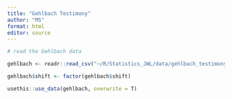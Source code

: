 ```yaml
---
title: "Gehlbach Testimony"
author: "MS"
format: html
editor: source
---
```


```r
# read the Gehlbach data

gehlbach <- readr::read_csv("~/R/Statistics_JWL/data/gehlbach_testimony/number_of_death_by_year_and_shift.csv")
```
```r
gehlbach$shift <- factor(gehlbach$shift)
```

```r
usethis::use_data(gehlbach, overwrite = T)
```

